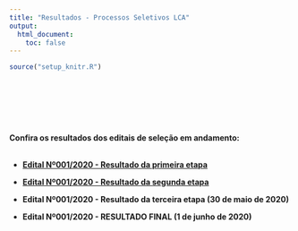 ```yaml
---
title: "Resultados - Processos Seletivos LCA"
output:
  html_document:
    toc: false
---
```


```r
source("setup_knitr.R")
```

<br></br>

<br></br>

**Confira os resultados dos editais de seleção em andamento:**
<br></br>

- <a href="https://atuaria.github.io/PDF/Edital.001.2020.1.etapa.pdf"target="_blank">**Edital Nº001/2020 - Resultado da primeira etapa**</a>

- <a href="https://atuaria.github.io/PDF/Edital.001.2020.2.etapa.pdf"target="_blank">**Edital Nº001/2020 - Resultado da segunda etapa**</a>

- **Edital Nº001/2020 - Resultado da terceira etapa (30 de maio de 2020)**

- **Edital Nº001/2020 - RESULTADO FINAL (1 de junho de 2020)**

<!-- - <a href="https://atuaria.github.io/PDF/ResultadoEdital0032017_2019-1.pdf"target="_blank">**Edital Nº003/2017 (Continuado) - Setembro de 2019**</a> -->

<br></br>
<br></br>


